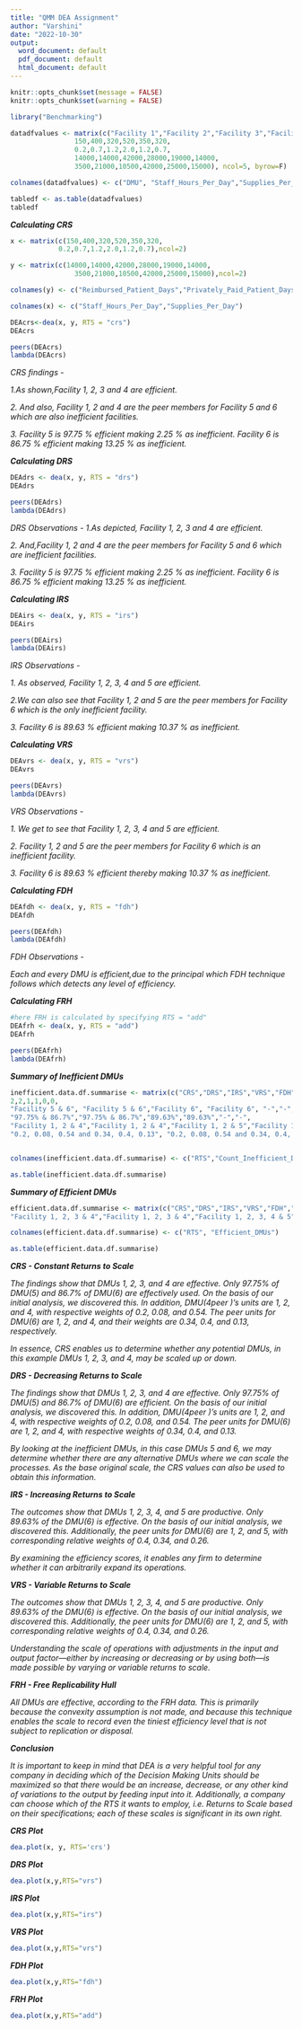 ```yaml
---
title: "QMM DEA Assignment"
author: "Varshini"
date: "2022-10-30"
output:
  word_document: default
  pdf_document: default
  html_document: default
---
```


```r
knitr::opts_chunk$set(message = FALSE)
knitr::opts_chunk$set(warning = FALSE)
```

```r
library("Benchmarking")

```
```r
datadfvalues <- matrix(c("Facility 1","Facility 2","Facility 3","Facility 4","Facility 5", "Facility 6",
                150,400,320,520,350,320,
                0.2,0.7,1.2,2.0,1.2,0.7,
                14000,14000,42000,28000,19000,14000,
                3500,21000,10500,42000,25000,15000), ncol=5, byrow=F)

colnames(datadfvalues) <- c("DMU", "Staff_Hours_Per_Day","Supplies_Per_Day","Reimbursed_Patient_Days","Privately_Paid_Patient_Days")

tabledf <- as.table(datadfvalues)
tabledf
```

***Calculating CRS***
```r
x <- matrix(c(150,400,320,520,350,320,
            0.2,0.7,1.2,2.0,1.2,0.7),ncol=2)

y <- matrix(c(14000,14000,42000,28000,19000,14000,
                3500,21000,10500,42000,25000,15000),ncol=2)

colnames(y) <- c("Reimbursed_Patient_Days","Privately_Paid_Patient_Days")

colnames(x) <- c("Staff_Hours_Per_Day","Supplies_Per_Day")

DEAcrs<-dea(x, y, RTS = "crs")
DEAcrs

peers(DEAcrs)
lambda(DEAcrs)
```
*CRS findings -* 

*1.As shown,Facility 1, 2, 3 and  4 are efficient.*

*2. And also, Facility 1, 2 and 4 are the peer members for Facility 5 and 6 which are also inefficient facilities.*

*3. Facility 5 is 97.75 % efficient making 2.25 % as inefficient. Facility 6 is 86.75 % efficient making 13.25 % as inefficient.*


***Calculating DRS***
```r
DEAdrs <- dea(x, y, RTS = "drs")
DEAdrs

peers(DEAdrs)
lambda(DEAdrs)
```
*DRS Observations -* 
*1.As depicted, Facility 1, 2, 3  and  4 are efficient.*

*2. And,Facility 1, 2 and 4 are the peer members for Facility 5 and  6 which are  inefficient facilities.*

*3. Facility 5 is 97.75 % efficient making 2.25 % as inefficient. Facility 6 is 86.75 % efficient making 13.25 % as inefficient.*



***Calculating IRS***
```r
DEAirs <- dea(x, y, RTS = "irs")
DEAirs

peers(DEAirs)
lambda(DEAirs)
```
*IRS Observations -* 

*1. As observed, Facility 1, 2, 3, 4 and 5 are efficient.*

*2.We can also see that Facility 1, 2 and 5 are the peer members for Facility 6 which is the only inefficient facility.*

*3. Facility 6 is 89.63 % efficient making 10.37 % as inefficient.*

***Calculating VRS***
```r
DEAvrs <- dea(x, y, RTS = "vrs")
DEAvrs

peers(DEAvrs)
lambda(DEAvrs)
```
*VRS Observations -* 

*1. We get to see that Facility 1, 2, 3, 4 and 5 are efficient.*

*2. Facility 1, 2 and 5 are the peer members for Facility 6 which is an inefficient facility.*

*3. Facility 6 is 89.63 % efficient thereby making 10.37 % as inefficient.*


***Calculating FDH***
```r
DEAfdh <- dea(x, y, RTS = "fdh")
DEAfdh

peers(DEAfdh)
lambda(DEAfdh)
```
*FDH Observations -* 

*Each and every DMU is efficient,due to the principal which FDH technique follows which detects any level of efficiency.*


***Calculating FRH***
```r
#here FRH is calculated by specifying RTS = "add"
DEAfrh <- dea(x, y, RTS = "add")
DEAfrh

peers(DEAfrh)
lambda(DEAfrh)
```

***Summary of Inefficient DMUs***
```r
inefficient.data.df.summarise <- matrix(c("CRS","DRS","IRS","VRS","FDH","FRH",
2,2,1,1,0,0,
"Facility 5 & 6", "Facility 5 & 6","Facility 6", "Facility 6", "-","-",
"97.75% & 86.7%","97.75% & 86.7%","89.63%","89.63%","-","-",
"Facility 1, 2 & 4","Facility 1, 2 & 4","Facility 1, 2 & 5","Facility 1, 2 & 5","-","-",
"0.2, 0.08, 0.54 and 0.34, 0.4, 0.13", "0.2, 0.08, 0.54 and 0.34, 0.4, 0.13", "0.4, 0.34 and 0.26", "0.4, 0.34 and 0.26", "-","-"),ncol=6,byrow=F)


colnames(inefficient.data.df.summarise) <- c("RTS","Count_Inefficient_DMUs","Name_DMUs","%_Inefficiency","Peers","Lambda")

as.table(inefficient.data.df.summarise)
```
***Summary of Efficient DMUs***
```r
efficient.data.df.summarise <- matrix(c("CRS","DRS","IRS","VRS","FDH","FRH",
"Facility 1, 2, 3 & 4","Facility 1, 2, 3 & 4","Facility 1, 2, 3, 4 & 5", "Facility 1, 2, 3, 4 & 5", "All DMUs", "All DMUs"), ncol = 2, byrow=F)

colnames(efficient.data.df.summarise) <- c("RTS", "Efficient_DMUs")

as.table(efficient.data.df.summarise)
```

***CRS - Constant Returns to Scale***

*The findings show that DMUs 1, 2, 3, and 4 are effective. Only 97.75% of DMU(5) and 86.7% of DMU(6) are effectively used. On the basis of our initial analysis, we discovered this. In addition, DMU(4peer )'s units are 1, 2, and 4, with respective weights of 0.2, 0.08, and 0.54. The peer units for DMU(6) are 1, 2, and 4, and their weights are 0.34, 0.4, and 0.13, respectively.*

*In essence, CRS enables us to determine whether any potential DMUs, in this example DMUs 1, 2, 3, and 4, may be scaled up or down.*


***DRS - Decreasing Returns to Scale***

*The findings show that DMUs 1, 2, 3, and 4 are effective. Only 97.75% of DMU(5) and 86.7% of DMU(6) are efficient. On the basis of our initial analysis, we discovered this. In addition, DMU(4peer )'s units are 1, 2, and 4, with respective weights of 0.2, 0.08, and 0.54. The peer units for DMU(6) are 1, 2, and 4, with respective weights of 0.34, 0.4, and 0.13.*

*By looking at the inefficient DMUs, in this case DMUs 5 and 6, we may determine whether there are any alternative DMUs where we can scale the processes. As the base original scale, the CRS values can also be used to obtain this information.*


***IRS - Increasing Returns to Scale***

*The outcomes show that DMUs 1, 2, 3, 4, and 5 are productive. Only 89.63% of the DMU(6) is effective. On the basis of our initial analysis, we discovered this. Additionally, the peer units for DMU(6) are 1, 2, and 5, with corresponding relative weights of 0.4, 0.34, and 0.26.*

*By examining the efficiency scores, it enables any firm to determine whether it can arbitrarily expand its operations.*


***VRS - Variable Returns to Scale***

*The outcomes show that DMUs 1, 2, 3, 4, and 5 are productive. Only 89.63% of the DMU(6) is effective. On the basis of our initial analysis, we discovered this. Additionally, the peer units for DMU(6) are 1, 2, and 5, with corresponding relative weights of 0.4, 0.34, and 0.26.*

*Understanding the scale of operations with adjustments in the input and output factor—either by increasing or decreasing or by using both—is made possible by varying or variable returns to scale.*



***FRH - Free Replicability Hull***

*All DMUs are effective, according to the FRH data. This is primarily because the convexity assumption is not made, and because this technique enables the scale to record even the tiniest efficiency level that is not subject to replication or disposal.*




***Conclusion***

*It is important to keep in mind that DEA is a very helpful tool for any company in deciding which of the Decision Making Units should be maximized so that there would be an increase, decrease, or any other kind of variations to the output by feeding input into it. Additionally, a company can choose which of the RTS it wants to employ, i.e. Returns to Scale based on their specifications; each of these scales is significant in its own right.*


***CRS Plot***
```r
dea.plot(x, y, RTS='crs')
```

***DRS Plot***
```r
dea.plot(x,y,RTS="vrs")
```

***IRS Plot***
```r
dea.plot(x,y,RTS="irs")
```

***VRS Plot***
```r
dea.plot(x,y,RTS="vrs") 
```

***FDH Plot***
```r
dea.plot(x,y,RTS="fdh")
```

***FRH Plot***
```r
dea.plot(x,y,RTS="add")
```
